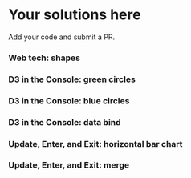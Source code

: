 # Your solutions here <i class="fa fa-check-square-o"></i>

Add your code and submit a PR.

### Web tech: shapes {-}
<a href="https://github.com/jtr13/d3book/edit/master/solutions.Rmd" target="_blank"><i class="fa fa-edit"></i></a>

<!-- add your solution here -->

### D3 in the Console: green circles {-}
<a href="https://github.com/jtr13/d3book/edit/master/solutions.Rmd" target="_blank"><i class="fa fa-edit"></i></a>

<!-- add your solution here -->

### D3 in the Console: blue circles {-}
<a href="https://github.com/jtr13/d3book/edit/master/solutions.Rmd" target="_blank"><i class="fa fa-edit"></i></a>

<!-- add your solution here -->

### D3 in the Console: data bind {-}
<a href="https://github.com/jtr13/d3book/edit/master/solutions.Rmd" target="_blank"><i class="fa fa-edit"></i></a>

<!-- add your solution here -->

### Update, Enter, and Exit: horizontal bar chart {-}
<a href="https://github.com/jtr13/d3book/edit/master/solutions.Rmd" target="_blank"><i class="fa fa-edit"></i></a>

<!-- add your solution here -->

### Update, Enter, and Exit: merge {-}
<a href="https://github.com/jtr13/d3book/edit/master/solutions.Rmd" target="_blank"><i class="fa fa-edit"></i></a>

<!-- add your solution here -->
